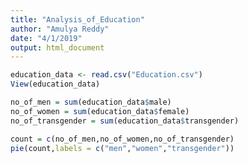 ```yaml
---
title: "Analysis_of_Education"
author: "Amulya Reddy"
date: "4/1/2019"
output: html_document
---
```


```r
education_data <- read.csv("Education.csv")
View(education_data)
```

```r
no_of_men = sum(education_data$male)
no_of_women = sum(education_data$female)
no_of_transgender = sum(education_data$transgender)
```

```r
count = c(no_of_men,no_of_women,no_of_transgender)
pie(count,labels = c("men","women","transgender"))
```